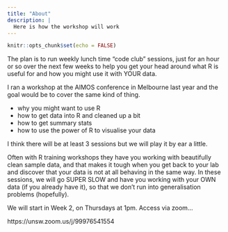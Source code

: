 ```yaml
---
title: "About"
description: |
  Here is how the workshop will work
---
```


```r
knitr::opts_chunk$set(echo = FALSE)
```


The plan is to run weekly lunch time "code club" sessions, just for an hour or so over the next few weeks to help you get your head around what R is useful for and how you might use it with YOUR data. 

I ran a workshop at the AIMOS conference in Melbourne last year and the goal would be to cover the same kind of thing. 

- why you might want to use R
- how to get data into R and cleaned up a bit
- how to get summary stats
- how to use the power of R to visualise your data

I think there will be at least 3 sessions but we will play it by ear a little. 

Often with R training workshops they have you working with beautifully clean sample data, and  that makes it tough when you get back to your lab and discover that your data is not at all behaving in the same way. In these sessions, we will go SUPER SLOW and have you working with your OWN data (if you already have it), so that we don't run into generalisation problems (hopefully). 

We will start in Week 2, on Thursdays at 1pm. Access via zoom...

https://unsw.zoom.us/j/99976541554  